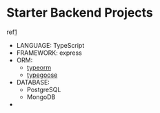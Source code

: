 # Starter Backend Projects

ref[1](:ref1)

- LANGUAGE: TypeScript
- FRAMEWORK: express
- ORM:
  - [typeorm](https://typeorm.io/)
  - [typegoose](https://typegoose.github.io/typegoose/)
- DATABASE:
  - PostgreSQL
  - MongoDB
-

[ref1]: https://typeofnan.dev/your-first-node-express-app-with-typescript/

[^footnote]: Test, [Link](https://google.com).
